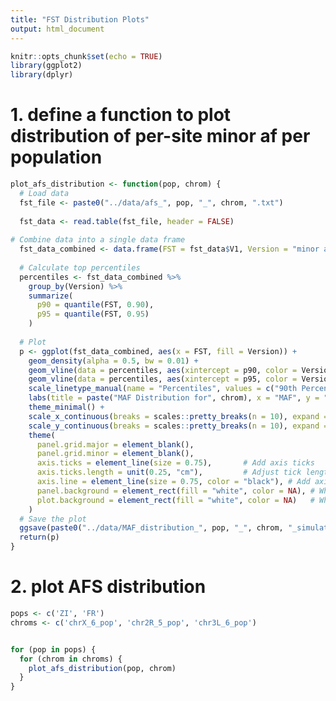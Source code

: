 ```yaml
---
title: "FST Distribution Plots"
output: html_document
---
```


```r
knitr::opts_chunk$set(echo = TRUE)
library(ggplot2)
library(dplyr)
```

# 1. define a function to plot distribution of per-site minor af per population
```r
plot_afs_distribution <- function(pop, chrom) {
  # Load data
  fst_file <- paste0("../data/afs_", pop, "_", chrom, ".txt")
  
  fst_data <- read.table(fst_file, header = FALSE)
  
# Combine data into a single data frame
  fst_data_combined <- data.frame(FST = fst_data$V1, Version = "minor allele frequency")
  
  # Calculate top percentiles
  percentiles <- fst_data_combined %>%
    group_by(Version) %>%
    summarize(
      p90 = quantile(FST, 0.90),
      p95 = quantile(FST, 0.95)
    )
  
  # Plot
  p <- ggplot(fst_data_combined, aes(x = FST, fill = Version)) +
    geom_density(alpha = 0.5, bw = 0.01) +
    geom_vline(data = percentiles, aes(xintercept = p90, color = Version, linetype = "90th Percentile"), size = 1) +
    geom_vline(data = percentiles, aes(xintercept = p95, color = Version, linetype = "95th Percentile"), size = 1) +
    scale_linetype_manual(name = "Percentiles", values = c("90th Percentile" = "dashed", "95th Percentile" = "dotted")) +
    labs(title = paste("MAF Distribution for", chrom), x = "MAF", y = "Density") +
    theme_minimal() +
    scale_x_continuous(breaks = scales::pretty_breaks(n = 10), expand = c(0, 0)) +
    scale_y_continuous(breaks = scales::pretty_breaks(n = 10), expand = c(0, 0)) +
    theme(
      panel.grid.major = element_blank(),
      panel.grid.minor = element_blank(),
      axis.ticks = element_line(size = 0.75),       # Add axis ticks
      axis.ticks.length = unit(0.25, "cm"),         # Adjust tick length
      axis.line = element_line(size = 0.75, color = "black"), # Add axis lines
      panel.background = element_rect(fill = "white", color = NA), # White background
      plot.background = element_rect(fill = "white", color = NA)   # White background
    )
  # Save the plot
  ggsave(paste0("../data/MAF_distribution_", pop, "_", chrom, "_simulated.png"), plot = p, width = 6, height = 4, dpi = 300)
  return(p)
}
```


# 2. plot AFS distribution
```r
pops <- c('ZI', 'FR')
chroms <- c('chrX_6_pop', 'chr2R_5_pop', 'chr3L_6_pop')


for (pop in pops) {
  for (chrom in chroms) {
    plot_afs_distribution(pop, chrom)
  }
}
```
